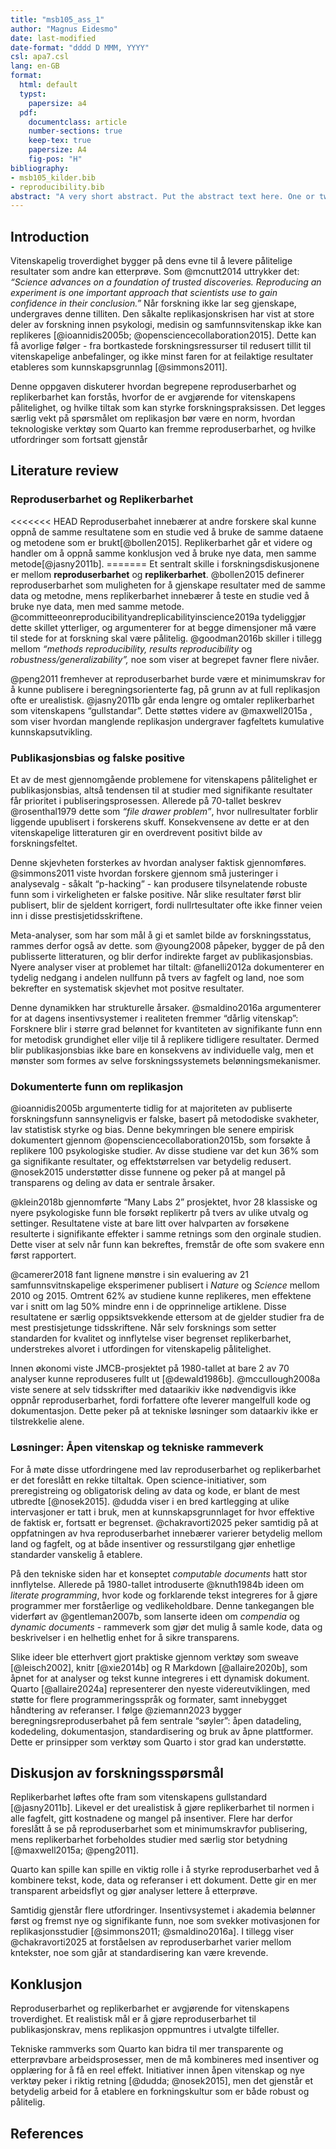 ```yaml
---
title: "msb105_ass_1"
author: "Magnus Eidesmo"
date: last-modified
date-format: "dddd D MMM, YYYY"
csl: apa7.csl
lang: en-GB
format:
  html: default
  typst:
    papersize: a4
  pdf:
    documentclass: article
    number-sections: true
    keep-tex: true
    papersize: A4
    fig-pos: "H"
bibliography: 
- msb105_kilder.bib
- reproducibility.bib
abstract: "A very short abstract. Put the abstract text here. One or two paragraphs summarising what follows below."
---
```

## Introduction
<!-- #What is this paper about?  -->
<!-- #What is discussed? -->
<!-- #Why is it of any consequence? -->

Vitenskapelig troverdighet bygger på dens evne til å levere pålitelige resultater som andre kan etterprøve. Som @mcnutt2014 uttrykker det: *"Science advances on a foundation of trusted discoveries. Reproducing an experiment is one important approach that scientists use to gain confidence in their conclusion."* Når forskning ikke lar seg gjenskape, undergraves denne tilliten. Den såkalte replikasjonskrisen har vist at store deler av forskning innen psykologi, medisin og samfunnsvitenskap ikke kan replikeres [@ioannidis2005b; @opensciencecollaboration2015]. Dette kan få avorlige følger - fra bortkastede forskningsressurser til redusert tillit til vitenskapelige anbefalinger, og ikke minst faren for at feilaktige resultater etableres som kunnskapsgrunnlag [@simmons2011].

Denne oppgaven diskuterer hvordan begrepene reproduserbarhet og replikerbarhet kan forstås, hvorfor de er avgjørende for vitenskapens pålitelighet, og hvilke tiltak som kan styrke forskningspraksissen. Det legges særlig vekt på spørsmålet om replikasjon bør være en norm, hvordan teknologiske verktøy som Quarto kan fremme reproduserbarhet, og hvilke utfordringer som fortsatt gjenstår

## Literature review
### Reproduserbarhet og Replikerbarhet
<<<<<<< HEAD
Reproduserbahet innebærer at andre forskere skal kunne oppnå de samme resultatene som en studie ved å bruke de samme dataene og metodene som er brukt[@bollen2015]. Replikerbarhet går et videre og handler om å oppnå samme konklusjon ved å bruke nye data, men samme metode[@jasny2011b].
=======
Et sentralt skille i forskningsdiskusjonene er mellom **reproduserbarhet** og **replikerbarhet**. @bollen2015 definerer reproduserbarhet som muligheten for å gjenskape resultater med de samme data og metodne, mens replikerbarhet innebærer å teste en studie ved å bruke nye data, men med samme metode. @committeeonreproducibilityandreplicabilityinscience2019a tydeliggjør dette skillet ytterliger, og argumenterer for at begge dimensjoner må være til stede for at forskning skal være pålitelig. @goodman2016b skiller i tillegg mellom *"methods reproducibility, results reproducibility* og *robustness/generalizability",* noe som viser at begrepet favner flere nivåer.

@peng2011 fremhever at reproduserbarhet burde være et minimumskrav for å kunne publisere i beregningsorienterte fag, på grunn av at full replikasjon ofte er urealistisk. @jasny2011b går enda lengre og omtaler replikerbarhet som vitenskapens "gullstandar". Dette støttes videre av @maxwell2015a , som viser hvordan manglende replikasjon undergraver fagfeltets kumulative kunnskapsutvikling.

### Publikasjonsbias og falske positive
Et av de mest gjennomgående problemene for vitenskapens pålitelighet er publikasjonsbias, altså tendensen til at studier med signifikante resultater får prioritet i publiseringsprosessen. Allerede på 70-tallet beskrev @rosenthal1979 dette som *"file drawer problem"*, hvor nullresultater forblir liggende upublisert i forskerens skuff. Konsekvensene av dette er at den vitenskapelige litteraturen gir en overdrevent positivt bilde av forskningsfeltet.

Denne skjevheten forsterkes av hvordan analyser faktisk gjennomføres. @simmons2011 viste hvordan forskere gjennom små justeringer i analysevalg - såkalt "p-hacking" - kan produsere tilsynelatende robuste funn som i virkeligheten er falske positive. Når slike resultater først blir publisert, blir de sjeldent korrigert, fordi nullrtesultater ofte ikke finner veien inn i disse prestisjetidsskriftene.

Meta-analyser, som har som mål å gi et samlet bilde av forskningsstatus, rammes derfor også av dette. som @young2008 påpeker, bygger de på den publisserte litteraturen, og blir derfor indirekte farget av publikasjonsbias. Nyere analyser viser at problemet har tiltalt: @fanelli2012a dokumenterer en tydelig nedgang i andelen nullfunn på tvers av fagfelt og land, noe som bekrefter en systematisk skjevhet mot positve resultater.

Denne dynamikken har strukturelle årsaker. @smaldino2016a argumenterer for at dagens insentivsystemer i realiteten fremmer "dårlig vitenskap": Forsknere blir i større grad belønnet for kvantiteten av signifikante funn enn for metodisk grundighet eller vilje til å replikere tidligere resultater. Dermed blir publikasjonsbias ikke bare en konsekvens av individuelle valg, men et mønster som formes av selve forskningssystemets belønningsmekanismer.

### Dokumenterte funn om replikasjon
@ioannidis2005b argumenterte tidlig for at majoriteten av publiserte forskningsfunn sannsyneligvis er falske, basert på metododiske svakheter, lav statistisk styrke og bias. Denne bekymringen ble senere empirisk dokumentert gjennom @opensciencecollaboration2015b, som forsøkte å replikere 100 psykologiske studier. Av disse studiene var det kun 36% som ga signifikante resultater, og effektstørrelsen var betydelig redusert. @nosek2015 understøtter disse funnene og peker på at mangel på transparens og deling av data er sentrale årsaker.

@klein2018b gjennomførte "Many Labs 2" prosjektet, hvor 28 klassiske og nyere psykologiske funn ble forsøkt replikertr på tvers av ulike utvalg og settinger. Resultatene viste at bare litt over halvparten av forsøkene resulterte i signifikante effekter i samme retnings som den orginale studien. Dette viser at selv når funn kan bekreftes, fremstår de ofte som svakere enn først rapportert.

@camerer2018 fant lignene mønstre i sin evaluering av 21 samfunnsvitnskapelige eksperimener publisert i *Nature* og *Science* mellom 2010 og 2015. Omtrent 62% av studiene kunne replikeres, men effektene var i snitt om lag 50% mindre enn i de opprinnelige artiklene. Disse resultatene er særlig oppsiktsvekkende ettersom at de gjelder studier fra de mest prestisjetunge tidsskriftene. Når selv forsknings som setter standarden for kvalitet og innflytelse viser begrenset replikerbarhet, understrekes alvoret i utfordingen for vitenskapelig pålitelighet.

Innen økonomi viste JMCB-prosjektet på 1980-tallet at bare 2 av 70 analyser kunne reproduseres fullt ut [@dewald1986b]. @mccullough2008a viste senere at selv tidsskrifter med dataarikiv ikke nødvendigvis ikke oppnår reproduserbarhet, fordi forfattere ofte leverer mangelfull kode og dokumentasjon. Dette peker på at tekniske løsninger som dataarkiv ikke er tilstrekkelie alene.

### Løsninger: Åpen vitenskap og tekniske rammeverk
For å møte disse utfordringene med lav reproduserbarhet og replikerbarhet er det foreslått en rekke tiltaltak. Open science-initiativer, som preregistreing og obligatorisk deling av data og kode, er blant de mest utbredte [@nosek2015]. @dudda viser i en bred kartlegging at ulike intervasjoner er tatt i bruk, men at kunnskapsgrunnlaget for hvor effektive de faktisk er, fortsatt er begrenset. @chakravorti2025 peker samtidig på at oppfatningen av hva reproduserbarhet innebærer varierer betydelig mellom land og fagfelt, og at både insentiver og ressurstilgang gjør enhetlige standarder vanskelig å etablere.

På den tekniske siden har et konseptet *computable documents* hatt stor innflytelse. Allerede på 1980-tallet introduserte @knuth1984b ideen om *literate programming*, hvor kode og forklarende tekst integreres for å gjøre programmer mer forståerlige og vedlikeholdbare. Denne tankegangen ble viderført av @gentleman2007b, som lanserte ideen om *compendia* og *dynamic documents* - rammeverk som gjør det mulig å samle kode, data og beskrivelser i en helhetlig enhet for å sikre transparens.

Slike ideer ble etterhvert gjort praktiske gjennom verktøy som sweave [@leisch2002], knitr [@xie2014b] og R Markdown [@allaire2020b], som åpnet for at analyser og tekst kunne integreres i ett dynamisk dokument. Quarto [@allaire2024a] representerer den nyeste videreutviklingen, med støtte for flere programmeringsspråk og formater, samt innebygget håndtering av referanser. I følge @ziemann2023 bygger beregningsreproduserbahet på fem sentrale "søyler": åpen datadeling, kodedeling, dokumentasjon, standardisering og bruk av åpne plattformer. Dette er prinsipper som verktøy som Quarto i stor grad kan understøtte.
<!-- Smart stuff from others about the topic. -->
<!-- Use a least 20 citations, a least 5 of them must be new (not from the provided .bib file). -->
<!-- Use both in-line and normal citations. -->

## Diskusjon av forskningsspørsmål
Replikerbarhet løftes ofte fram som vitenskapens gullstandard [@jasny2011b]. Likevel er det urealistisk å gjøre replikerbarhet til normen i alle fagfelt, gitt kostnadene og mangel på insentiver. Flere har derfor foreslått å se på reproduserbarhet som et minimumskravfor publisering, mens replikerbarhet forbeholdes studier med særlig stor betydning [@maxwell2015a; @peng2011].

Quarto kan spille kan spille en viktig rolle i å styrke reproduserbarhet ved å kombinere tekst, kode, data og referanser i ett dokument. Dette gir en mer transparent arbeidsflyt og gjør analyser lettere å etterprøve.

Samtidig gjenstår flere utfordringer. Insentivsystemet i akademia belønner først og fremst nye og signifikante funn, noe som svekker motivasjonen for replikasjonsstudier [@simmons2011; @smaldino2016a]. I tillegg viser @chakravorti2025 at forståelsen av reproduserbarhet varier mellom kntekster, noe som gjår at standardisering kan være krevende.

<!-- -   Should replicability be the norm or is this to much to ask for now? -->
<!-- -   Can Quarto documents help with reproducibility? -->
<!-- -   What problems remains and how can these be solved? -->

## Konklusjon
Reproduserbarhet og replikerbarhet er avgjørende for vitenskapens troverdighet. Et realistisk mål er å gjøre reproduserbarhet til publikasjonskrav, mens replikasjon oppmuntres i utvalgte tilfeller.

Tekniske rammverks som Quarto kan bidra til mer transparente og etterprøvbare arbeidsprosesser, men de må kombineres med insentiver og opplæring for å få en reel effekt. Initiativer innen åpen vitenskap og nye verktøy peker i riktig retning [@dudda; @nosek2015], men det gjenstår et betydelig arbeid for å etablere en forkningskultur som er både robust og pålitelig.

## References
<div id="refs"></div>

<!-- ## Notes -->

<!-- 1. Reproduserbarhet -->

<!-- “Science advances on a foundation of trusted discoveries. Reproducing an experiment is one important approach that scientists use to gain confidence in their conclusions. Recently, the scientific community was shaken by reports that a troubling proportion of peer-reviewed preclinical studies are not reproducible”.[@mcnutt2014] -->

<!-- 2. Replicability and Reproducibility -->

<!-- “Replication—The confirmation of results and conclusions from one study obtained independently in another—is considered the scientific gold standard.”(Jasny et al. 2011) -->

<!-- kan gjør ting på nytt med nye data, men fortsatt få det samme. -->

<!-- Reproducibility is a necessary, but not sufficient, condition for Replicability. -->

<!-- Peng mener at reproduserbarhet skal være nødvendig for å få lov til å publisere. -->
<!-- Should Reproducibility be a minimal requirement for publication? (Peng (2011) discusses this with regard to Computational Science) -->

<!-- 3. NSF: Robust and Reliable Science -->
<!-- (Bollen et al. 2015) -->
<!-- “robust and reliable” science refers to: research that is reproducible, replicable, and generalizable. -->

<!-- Reproducibility refers to: the ability of a researcher to duplicate the results of a prior study using the same materials and procedures used by the original investigator. -->

<!-- Replicability refers to: the ability of a researcher to duplicate the results of a prior study if the same procedures are followed but new data are collected. -->

<!-- Generalizability refers to: whether the results of a study apply in other contexts or populations that differ from the originals. -->

<!-- 5. What is research reproducibility? -->
<!--  (Goodman, Fanelli, and Ioannidis 2016) -->
<!-- - et forsøk på å definere enda grundigere, og mer opp imot bivitenskap -->

<!-- Methods reproducibility: “Methods reproducibility refers to the provision of enough detail about study procedures and data so the same procedures could, in theory or in actuality, be exactly repeated.” -->

<!-- Results reproducibility: “Results reproducibility (previously described as replicability) refers to obtaining the same results from the conduct of an independent study whose procedures are as closely matched to the original experiment as possible.” -->

<!-- Robustness and generalizability: “We briefly introduce these terms because they are sometimes used in lieu of the term reproducibility. Robustness refers to the stability of experimental conclusions to variations in either baseline assumptions or experimental procedures. It is somewhat related to the concept of generalizability (also known as transportability), which refers to the persistence of an effect in settings different from and outside of an experimental framework.” -->

<!-- 6. Publication bias -->

<!-- Om en studie skal bli publisert kan være avhengi av konklusjonen av studien. -->
<!-- - Det er få publiserte studier som har en negativ konklusjon. -->
<!-- - f.eks : Denne behandlingen har ingen effekt -->
<!-- I verste fall: forsknings artikkler er bare en stor samling av type 1 error -->
<!--   Type 1 error: forkaster H0 = når H0 = er sant -->
<!--   H0 er ofte den konsevative hypotesen, "ingen effekt" -->
<!-- Med en alpha = 0,05 vil vi forkaste H0 1 av 20ganger selv om H0 er sant. -->
<!--   «Det vil si, vi konkluderer med at det finnes en effekt når det i virkeligheten ikke gjør det (alt       sammen fordi vi var uheldige – eller kanskje heldige, dersom vi ønsker å bli publisert – og fikk et      uheldig utvalg). -->
<!--     Så selv om det finnes 100 lignende studier som ikke finner noen effekt, er det en risiko for at det      er den feilaktige du vil komme over i litteraturen. Dette kalles ofte ‘skuffeproblemet’ (File Drawer     Problem), etter Rosenthal (1979). -->

<!-- (Simmons, Nelson og Simonsohn, 2011) -->
<!-- Kanskje den mest kostbare feilen er et falskt positivt funn, altså en feilaktig forkastelse av en nullhypotese. -->

<!-- For det første, når de først dukker opp i litteraturen, er falske positive spesielt seiglivede. -->
<!-- Fordi nullresultater kan ha mange mulige årsaker, er mislykkede forsøk på å replikere tidligere funn aldri avgjørende. -->

<!-- I tillegg, fordi det er uvanlig at prestisjetunge tidsskrifter publiserer nullfunn eller eksakte replikasjoner, har forskere liten motivasjon til å engang forsøke det. -->

<!-- For det andre sløser falske positive med ressurser: De inspirerer til investering i resultatløse forskningsprogrammer og kan føre til ineffektive politiske endringer. -->

<!-- Til slutt risikerer et fagfelt som er kjent for å publisere falske positive å miste sin troverdighet.» (Simmons, Nelson og Simonsohn, 2011) -->

<!-- 9. Publication bias and meta-analysis -->

<!-- Tar for seg mange artikkler innen et område og prøver å finne en sammenfatning om det generelle svaret. -->
<!--   publication bias vil også ha betydning for meta-analyse -->

<!-- “More alarming is the general paucity in the literature of negative data. In some fields, almost all published studies show formally significant results so that statistical significance no longer appears discriminating” (Young, Ioannidis, and Al-Ubaydli 2008) -->

<!-- 10. The Replication Crisis -->

<!-- Startet i psykologi, men har spredt seg raskt til de andre feltene innefor forskning. -->

<!-- Simmons, Nelson, and Simonsohn (2011) “proves” that you will get, or at least feel, younger by listening to “When I’m Sixty-Four” by The Beatles. -->

<!-- Simmons, Nelson, and Simonsohn (2011) -->
<!--   Etter at de "beviste" artiklen om at man blir yngere ved å høre på "when im sixty-four" av The Beatles,   kom de med en løsning for å ungå at slike forskningsartikkler ikke skulle komme gjennom. -->
<!--     De kom med en list for både forfattere (6) og redaktørene(4). -->

<!-- Why Most Published Research Findings Are False Ioannidis (2005) -->
<!--   “There is increasing concern that in modern research, false findings may be the majority or even the     vast majority of published research claims [6–8]. However, this should not be surprising. It can be      proven that most claimed research findings are false.” -->

<!-- Again, and again, and again Jasny et al. (2011) -->

<!-- 12. Big replication studies in psychology -->

<!-- Estimating the reproducibility of psychological science Brian A. Nosek and et al (2015) -->
<!--   - 270 forskre ble etterforsket -->
<!--   - Forsøkte å replikere 100 studier fra de siste 3 årene hentet fra 3 av de mest anerkjente                 tidsskriftene   i feltet. -->
<!--   - Resultater: Replikasjonseffektene var halvparten så store som de opprinnelige effektene. -->
<!--   - Resultater: Nittisju prosent av de opprinnelige studiene hadde signifikante resultater (p < .05).        Trettiseks prosent av repliksjonene hadde signifikante resultater. -->
<!--   - Resultater: Oppsummert, en stor andel av replikasjonene gjenskapte ikke bevis som støttet de             opprinnelige funnene, til tross for bruk av høyeffektive design og originalt materiale når det var       tilgjengelig. -->

<!-- Many labs 2: Investigating variation in replicability across samples and settings Klein et al. (2018). See Collaboration (2015) for abstract. -->

<!-- “We conducted preregistered replications of 28 classic and contemporary published findings, with protocols that were peer reviewed in advance, to examine variation in effect magnitudes across samples and settings.” -->

<!-- “Using the conventional criterion of statistical significance (p < .05), we found that 15 (54%) of the replications provided evidence of a statistically significant effect in the same direction as the original finding.” -->


<!-- 15. What about economics? -->

<!-- Good intentions! (Frisch 1933) -->

<!-- 1960, big economic models -->
<!--   Difficult to move from one mainframe to another -->
<!--   Only results published, replication/reproduction nearly impossible -->

<!-- 16. The JMCB project (1982) -->
<!-- 1982 The Journal of Money, Credit and Banking Project (NSF sponsored) -->
<!-- - Replikasjon (med innsendte datasett), altså i moderne forstand mer et forsøk på å teste                  reproduserbarhet. -->
<!-- - Resultater: Lyktes med full replikasjon for 2 av over 70. -->
<!-- - Resultater: Noen flere ga nesten de opprinnelige resultatene. -->
<!-- - Resultater: Mange var umulige å replikere på grunn av manglende data, feil i dataprogrammer, manglende   dokumentasjon osv. -->
<!-- - Mange forfattere ignorerte rett og slett forespørselen om data og kode. -->

<!-- “It would be embarrassing to reveal the findings of the Project save for our belief that the findings would be little different from any other major economics journal” -->

<!-- 18. “The Solution” -->
<!-- Code and data archives at the journals -->

<!-- American Economic Association data archive, (“American Economic Association,” n.d. ) -->

<!-- Virket denne løsningen? -->
<!-- Do economics journal archives promote replicable research? (McCullough, McGeary, and Harrison 2008) -->

<!-- "Abstract. All the long-standing archives at economics journals do not facilitate the re-production of published results. The data-only archives at Journal of Business and Economic Statistics and Economic Journal fail in part because most authors do not contribute data. Results published in the FRB St. Louis Review can rarely be reproduced using the data+code in the journal archive." -->

<!-- 19. “Extension of the solution” -->
<!-- Research Objects, (Bechhofer et al. 2013) -->
<!-- “Research Objects, semantically rich aggregations of resources that provide the “units of knowledge” which supply structure for delivery of information as Linked Data.” -->

<!-- DataCite - A global registration agency for research data, Brase (2009) -->
<!--   International co-operations to register data sets and give them a unique DOI (Document Object            Indentifier) -->

<!-- EU initiative Access to and Preservation of Scientific Information in Europe: Report on the Implementation of Commission Recommendation C(2012) 4890 Final. (2015) -->
<!-- “This report provides an overview on access to and preservation of scientific information in the EU Member States as well as Norway and Turkey.” -->

<!-- 20. Another solution, “computable documents” -->

<!-- What if the code is an integral part of the article? -->
<!-- What is to be sent to the Journal is: -->
<!-- - one document containing the text and -->
<!-- - the code to read in the data and -->
<!-- - the code to calculate the different models and -->
<!-- - the code to test them and -->
<!-- - the code to report the results. -->
<!-- What would be submitted would be, together with the data, a fully reproducible document -->

<!-- 21. Another solution, “computable documents” -->

<!-- The main idea is often attributed to Donald E. Knuth (1992), although Knuth explicitly points out that it was not his idea (D. E. Knuth 1984) -->
<!--   Knuths main goal seems to be to improve the quality of the program documentation (and indirectly the     quality of the code) with WEB. -->

<!-- 22. Another solution, “computable documents”  -->
<!-- “In the mid 1980’s, researchers at our laboratory noticed that a few months after completing a project, the researchers were usually unable to reproduce their own computational work without considerable agony. In 1991, the concept of electronic documents solved this problem by making scientific computations reproducible.”(Schwab, Karrenbach, and Claerbout 1995) -->
<!--   unix makefiles -->

<!-- Connection between code and reproducibility. All code necessary to generate figures freely avaiable (WaveLab a Matlab (Matlab is proprietary software) library).(Buckheit and Donoho 1995) -->

<!-- 23. Another solution, “computable documents” -->
<!-- “It is important, if not essential, to integrate the computations and code used in data analyses, methodological descriptions, simulations, and so on with the documents that describe and rely on them.” (Gentleman and Lang 2007) -->

<!-- “We introduce the concept of a compendium as both a container for the different elements that make up the document and its computations (i.e. text, code, data, …), and as a means for distributing, managing and updating the collection.” -->

<!-- “The step from disseminating analyses via a compendium to reproducible research is a small one. By reproducible research, we mean research papers with accom- panying software tools that allow the reader to directly reproduce the results and employ the methods that are presented in the research paper.” -->

<!-- “a compendium has one, or more, self-contained live documents that can be regenerated in absolute detail by others, and that can often be used in contexts other than the author’s original work.” -->

<!-- “We define a dynamic document as an ordered composition of code chunks and text chunks that describe and discuss a problem and its solution. The ordering of the chunks need not be simply sequential but can support rich and complex document structures.” -->

<!-- “The mechanism or system used to transform a dynamic document into some desired output or view will be called a transformer.” -->

<!-- In Gentleman (2005) parts of Golub et al. (1999) is reproduced as a computable compendium. -->

<!-- 25. Implementations I -->
<!-- Sweave, executable code (R or Splus) in LaTex documents, (Leisch 2002) -->
<!--   Er forgjengeren til knitr -->
<!-- Knitr, (Xie 2014), (Xie 2015) and (Xie 2020) -->
<!--   R code in LaTex documents (like Sweave), but also support for R Markdown (Allaire et al. 2020),          (Tierney, n.d.), (Xie, Allaire, and Grolemund 2018) and (Riederer, n.d.) -->
<!--   Markdown Gruber and Swartz (n.d.), plain text with simple markup. Intended for Grubers web site. -->
<!--   R Markdown, markdown with R code-chuncks -->
<!-- RStudio (RStudio Team 2020), IDE for R supporting R Markdown and knitr -->

<!-- 26. Implementations II -->
<!-- R Notebook, document type supported by RStudio that implements a notebook interface, i.e. output is returned to the notebook when it is run -->
<!--   Code should be run sequentially, but each code-chunck can be run individually. -->
<!--   Support LaTex code for mathematical typesetting. -->
<!--   pandoc, (“Pandoc - Pandoc User’s Guide,” n.d. ), functions as the transformer (from Gentleman and Lang     (2007)) and can transform a R Markdown document into many different formats, including MS Word, html     and pdf (via LaTex). -->

<!-- Introductory books on R, (Lander 2017) and Data Science, (Grolemund and Wickham, n.d.) often includes chapters on how to write dynamic computable documents in R Studio -->

<!-- 27. Implementations III -->
<!-- Quarto documents -->
<!--   The updated and more robust version of R Notebook/.Rmd documents -->
<!--   Still uses pandoc, output to html, pdf, docx and other formats -->
<!--   Supports LaTeX for mathematics -->
<!--   Support Zotero/BiBTeX for citations and references -->
<!--   R-code in code-chuncks -->






